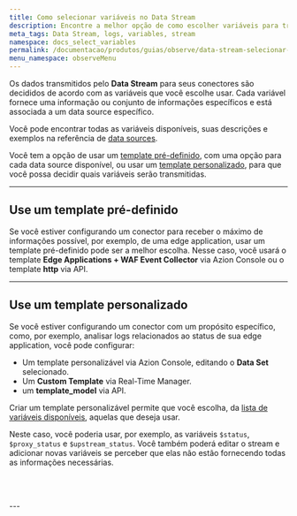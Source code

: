```yaml
---
title: Como selecionar variáveis no Data Stream
description: Encontre a melhor opção de como escolher variáveis para transmitir seus dados.
meta_tags: Data Stream, logs, variables, stream
namespace: docs_select_variables
permalink: /documentacao/produtos/guias/observe/data-stream-selecionar-variaveis/
menu_namespace: observeMenu
---
```



Os dados transmitidos pelo **Data Stream** para seus conectores são decididos de acordo com as variáveis que você escolhe usar. Cada variável fornece uma informação ou conjunto de informações específicos e está associada a um data source específico.

Você pode encontrar todas as variáveis disponíveis, suas descrições e exemplos na referência de [data sources](/pt-br/documentacao/produtos/observe/data-stream/#data-sources).

Você tem a opção de usar um [template pré-definido](#use-um-template-pre-definido), com uma opção para cada data source disponível, ou usar um [template personalizado](#use-um-template-personalizado), para que você possa decidir quais variáveis serão transmitidas.

---

## Use um template pré-definido

Se você estiver configurando um conector para receber o máximo de informações possível, por exemplo, de uma edge application, usar um template pré-definido pode ser a melhor escolha. Nesse caso, você usará o template **Edge Applications + WAF Event Collector** via Azion Console ou o template **http** via API.

<LinkButton link="/pt-br/documentacao/produtos/guias/como-usar-data-stream/" label="saiba mais sobre configurar um stream" severity="secondary" />

---

## Use um template personalizado

Se você estiver configurando um conector com um propósito específico, como, por exemplo, analisar logs relacionados ao status de sua edge application, você pode configurar:

- Um template personalizável via Azion Console, editando o **Data Set** selecionado.
- Um **Custom Template** via Real-Time Manager.
- um **template_model** via API.

Criar um template personalizável permite que você escolha, da [lista de variáveis disponíveis](/pt-br/documentacao/produtos/observe/data-stream/#data-sources), aquelas que deseja usar.

Neste caso, você poderia usar, por exemplo, as variáveis `$status`, `$proxy_status` e `$upstream_status`. Você também poderá editar o stream e adicionar novas variáveis se perceber que elas não estão fornecendo todas as informações necessárias.

<LinkButton link="/pt-br/documentacao/produtos/guias/data-stream-template-personalizado/" label="ir para o guia de custom template via Azion Console" severity="secondary" /> <br /><br />

<LinkButton link="https://api.azion.com/#9c6226e7-a271-4f7d-9a53-5bc44ffb1ba9" label="ir para a requisição de custom template via api" severity="secondary" />
---

